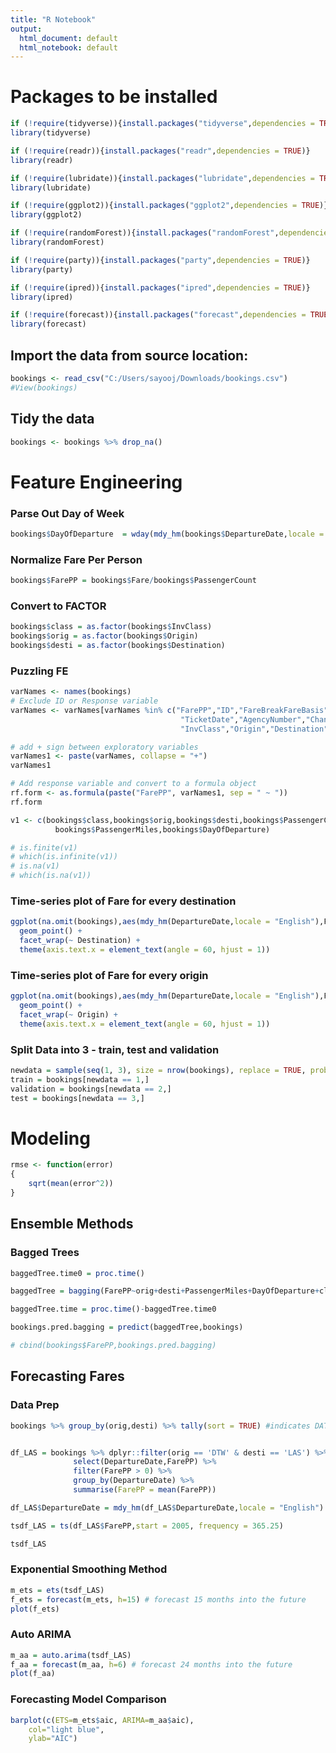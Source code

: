 ```yaml
---
title: "R Notebook"
output:
  html_document: default
  html_notebook: default
---
```


# Packages to be installed

```r
if (!require(tidyverse)){install.packages("tidyverse",dependencies = TRUE)} 
library(tidyverse)

if (!require(readr)){install.packages("readr",dependencies = TRUE)} 
library(readr)

if (!require(lubridate)){install.packages("lubridate",dependencies = TRUE)} 
library(lubridate)

if (!require(ggplot2)){install.packages("ggplot2",dependencies = TRUE)} 
library(ggplot2)

if (!require(randomForest)){install.packages("randomForest",dependencies = TRUE)} 
library(randomForest)

if (!require(party)){install.packages("party",dependencies = TRUE)} 
library(party)

if (!require(ipred)){install.packages("ipred",dependencies = TRUE)} 
library(ipred)

if (!require(forecast)){install.packages("forecast",dependencies = TRUE)} 
library(forecast)

```

## Import the data from source location:

```r
bookings <- read_csv("C:/Users/sayooj/Downloads/bookings.csv")
#View(bookings)
```

## Tidy the data

```r

bookings <- bookings %>% drop_na()

```




# Feature Engineering

### Parse Out Day of Week

```r

bookings$DayOfDeparture  = wday(mdy_hm(bookings$DepartureDate,locale = "English"),label = TRUE)
```

### Normalize Fare Per Person
```r
bookings$FarePP = bookings$Fare/bookings$PassengerCount
```

### Convert to FACTOR

```r
bookings$class = as.factor(bookings$InvClass)
bookings$orig = as.factor(bookings$Origin)
bookings$desti = as.factor(bookings$Destination)
```

### Puzzling FE

```r
varNames <- names(bookings)
# Exclude ID or Response variable
varNames <- varNames[varNames %in% c("FarePP","ID","FareBreakFareBasis","BookingAgent",
                                      "TicketDate","AgencyNumber","Channel","DepartureDate","Fare",
                                      "InvClass","Origin","Destination","PassengerMiles")]

# add + sign between exploratory variables
varNames1 <- paste(varNames, collapse = "+")
varNames1

# Add response variable and convert to a formula object
rf.form <- as.formula(paste("FarePP", varNames1, sep = " ~ "))
rf.form

v1 <- c(bookings$class,bookings$orig,bookings$desti,bookings$PassengerCount,
          bookings$PassengerMiles,bookings$DayOfDeparture)

# is.finite(v1)
# which(is.infinite(v1))
# is.na(v1)
# which(is.na(v1))

```



### Time-series plot of Fare for every destination

```r
ggplot(na.omit(bookings),aes(mdy_hm(DepartureDate,locale = "English"),FarePP)) + 
  geom_point() + 
  facet_wrap(~ Destination) + 
  theme(axis.text.x = element_text(angle = 60, hjust = 1))
```

### Time-series plot of Fare for every origin

```r
ggplot(na.omit(bookings),aes(mdy_hm(DepartureDate,locale = "English"),FarePP)) + 
  geom_point() + 
  facet_wrap(~ Origin) + 
  theme(axis.text.x = element_text(angle = 60, hjust = 1))
```


### Split Data into 3 - train, test and validation

```r
newdata = sample(seq(1, 3), size = nrow(bookings), replace = TRUE, prob = c(.4, .3, .3))
train = bookings[newdata == 1,]
validation = bookings[newdata == 2,]
test = bookings[newdata == 3,]
```

# Modeling

```r
rmse <- function(error)
{
    sqrt(mean(error^2))
}
```


## Ensemble Methods

### Bagged Trees
```r
baggedTree.time0 = proc.time()

baggedTree = bagging(FarePP~orig+desti+PassengerMiles+DayOfDeparture+class,data = bookings)

baggedTree.time = proc.time()-baggedTree.time0

bookings.pred.bagging = predict(baggedTree,bookings)

# cbind(bookings$FarePP,bookings.pred.bagging)
```




## Forecasting Fares

### Data Prep

```r
bookings %>% group_by(orig,desti) %>% tally(sort = TRUE) #indicates DATASET has DTW-LAS as highest number of flights


df_LAS = bookings %>% dplyr::filter(orig == 'DTW' & desti == 'LAS') %>% 
              select(DepartureDate,FarePP) %>% 
              filter(FarePP > 0) %>% 
              group_by(DepartureDate) %>% 
              summarise(FarePP = mean(FarePP))

df_LAS$DepartureDate = mdy_hm(df_LAS$DepartureDate,locale = "English")

tsdf_LAS = ts(df_LAS$FarePP,start = 2005, frequency = 365.25)

tsdf_LAS
```


### Exponential Smoothing Method
```r
m_ets = ets(tsdf_LAS)
f_ets = forecast(m_ets, h=15) # forecast 15 months into the future
plot(f_ets)
```


### Auto ARIMA
```r
m_aa = auto.arima(tsdf_LAS)
f_aa = forecast(m_aa, h=6) # forecast 24 months into the future
plot(f_aa)
```


### Forecasting Model Comparison

```r
barplot(c(ETS=m_ets$aic, ARIMA=m_aa$aic),
    col="light blue",
    ylab="AIC")
```





